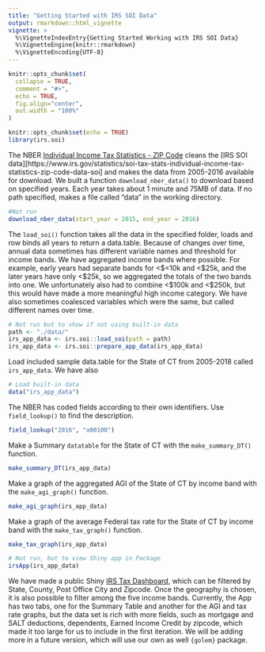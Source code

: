 ```yaml
---
title: "Getting Started with IRS SOI Data"
output: rmarkdown::html_vignette
vignette: >
  %\VignetteIndexEntry{Getting Started Working with IRS SOI Data}
  %\VignetteEngine{knitr::rmarkdown}
  %\VignetteEncoding{UTF-8}
---
```


```r
knitr::opts_chunk$set(
  collapse = TRUE,
  comment = "#>",
  echo = TRUE,
  fig.align="center",
  out.width = "100%"
)
```


```r
knitr::opts_chunk$set(echo = TRUE)
library(irs.soi)
```



The NBER [Individual Income Tax Statistics - ZIP Code](Individual Income Tax Statistics - ZIP Code) cleans the [IRS SOI data][https://www.irs.gov/statistics/soi-tax-stats-individual-income-tax-statistics-zip-code-data-soi] and makes the data from 2005-2016 available for download. We built a function `download_nber_data()` to download based on specified years. Each year takes about 1 minute and 75MB of data. If no path specified, makes a file called "data" in the working directory. 

```r
#Not run
download_nber_data(start_year = 2015, end_year = 2016)
```

The `load_soi()` function takes all the data in the specified folder, loads and row binds all years to return a data.table. Because of changes over time, annual data sometimes has different variable names and threshold for income bands. We have aggregated income bands where possible. For example, early years had separate bands for \<\$<10k and \<\$25k, and the later years have only \<\$25k, so we aggregated the totals of the two bands into one. We unfortunately also had to combine \<\$100k and \<\$250k, but this would have made a more meaningful high income category. We have also sometimes coalesced variables which were the same, but called different names over time.

```r
# Not run but to show if not using built-in data
path <- "./data/"
irs_app_data <- irs.soi::load_soi(path = path)
irs_app_data <- irs.soi::prepare_app_data(irs_app_data)
```

Load included sample data.table for the State of CT from 2005-2018 called `irs_app_data`. We have also 

```r
# Load built-in data
data("irs_app_data")
```

The NBER has coded fields according to their own identifiers. Use `field_lookup()` to find the description.

```r
field_lookup("2016", "a00100")
```


Make a Summary `datatable` for the State of CT with the `make_summary_DT()` function.

```r
make_summary_DT(irs_app_data)
```

Make a graph of the aggregated AGI of the State of CT by income band with the `make_agi_graph()` function.

```r
make_agi_graph(irs_app_data)
```

Make a graph of the average Federal tax rate for the State of CT by income band with the `make_tax_graph()` function. 

```r
make_tax_graph(irs_app_data)
```


```r
# Not run, but to view Shiny app in Package
irsApp(irs_app_data)
```

We have made a public Shiny [IRS Tax Dashboard](https://luceyda.shinyapps.io/irs_dash/), which can be filtered by State, County, Post Office City and Zipcode. Once the geography is chosen, it is also possible to filter among the five income bands. Currently, the App has two tabs, one for the Summary Table and another for the AGI and tax rate graphs, but the data set is rich with more fields, such as mortgage and SALT deductions, dependents, Earned Income Credit by zipcode, which made it too large for us to include in the first iteration. We will be adding more in a future version, which will use our own as well `{golem}` package.
